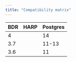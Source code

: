 ```yaml
---
title: "Compatibility matrix"
---
```


| BDR | HARP | Postgres | 
| --- | ---- | -------- |
| 4   |      | 14       |
| 3.7 |      | 11-13    |
| 3.6 |      | 11       |